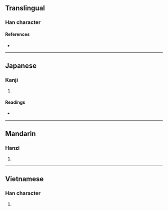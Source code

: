 {{also|瓷}}
{{character info/new}}
==Translingual==

===Han character===
{{Han char|rn=98|rad=瓦|as=09|sn=14|four=|canj=TVIN|ids=⿱兹瓦}}

====References====
* {{Han ref|kx=0751.111|dkj=21574|hdz=21429.030|uh=7506|ud=29958}}

----

==Japanese==

===Kanji===
{{ja-kanji|grade=|rs=瓦09}}

# {{defn|lang=ja|sort=瓦09}}

====Readings====
* {{ja-readings|on=[[し]] (shi), [[じ]] (ji)|kun=[[かめ]] (kame)|nanori=}}

----

==Mandarin==

===Hanzi===
{{cmn-hanzi|pin=[[cí]] ([[ci2]]), [[ǒu]] ([[ou3]])|wg=tz'u<sup>2</sup>, ou<sup>3</sup>}}

# {{defn|lang=cmn|sort=瓦09}}

----

==Vietnamese==

===Han character===
{{vi-hantu|[[từ]]|rs=瓦09}}

# {{defn|lang=vi|sort=瓦09}}